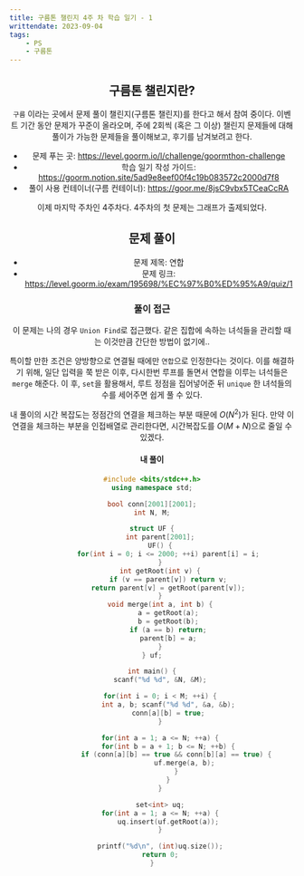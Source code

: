 ---
title: 구름톤 챌린지 4주 차 학습 일기 - 1
writtendate: 2023-09-04
tags:
    - PS
    - 구름톤
---

<Header />

## 구름톤 챌린지란?

`구름` 이라는 곳에서 문제 풀이 챌린지(구름톤 챌린지)를 한다고 해서 참여 중이다. 이벤트 기간 동안 문제가 꾸준이 올라오며, 주에 2회씩 (혹은 그 이상) 챌린지 문제들에 대해 풀이가 가능한 문제들을 풀이해보고, 후기를 남겨보려고 한다.

- 문제 푸는 곳: https://level.goorm.io/l/challenge/goormthon-challenge
- 학습 일기 작성 가이드: https://goorm.notion.site/5ad9e8eef00f4c19b083572c2000d7f8
- 풀이 사용 컨테이너(구름 컨테이너): https://goor.me/8jsC9vbx5TCeaCcRA

이제 마지막 주차인 4주차다. 4주차의 첫 문제는 그래프가 출제되었다.

## 문제 풀이

- 문제 제목: 연합
- 문제 링크: https://level.goorm.io/exam/195698/%EC%97%B0%ED%95%A9/quiz/1

### 풀이 접근

이 문제는 나의 경우 `Union Find`로 접근했다. 같은 집합에 속하는 녀석들을 관리할 때는 이것만큼 간단한 방법이 없기에..

특이할 만한 조건은 양방향으로 연결될 때에만 `연합`으로 인정한다는 것이다. 이를 해결하기 위해, 일단 입력을 쭉 받은 이후, 다시한번 루프를 돌면서 연합을 이루는 녀석들은 `merge` 해준다. 이 후, `set`을 활용해서, 루트 정점을 집어넣어준 뒤 `unique` 한 녀석들의 수를 세어주면 쉽게 풀 수 있다.

내 풀이의 시간 복잡도는 정점간의 연결을 체크하는 부분 때문에 $O(N^2)$가 된다. 만약 이 연결을 체크하는 부분을 인접배열로 관리한다면, 시간복잡도를 $O(M + N)$으로 줄일 수 있겠다.

#### 내 풀이

```cpp
#include <bits/stdc++.h>
using namespace std;

bool conn[2001][2001];
int N, M;

struct UF {
    int parent[2001];
    UF() {
        for(int i = 0; i <= 2000; ++i) parent[i] = i;
    }
    int getRoot(int v) {
        if (v == parent[v]) return v;
        return parent[v] = getRoot(parent[v]);
    }
    void merge(int a, int b) {
        a = getRoot(a);
        b = getRoot(b);
        if (a == b) return;
        parent[b] = a;
    }
} uf;

int main() {
    scanf("%d %d", &N, &M);

    for(int i = 0; i < M; ++i) {
        int a, b; scanf("%d %d", &a, &b);
        conn[a][b] = true;
    }

    for(int a = 1; a <= N; ++a) {
        for(int b = a + 1; b <= N; ++b) {
            if (conn[a][b] == true && conn[b][a] == true) {
                uf.merge(a, b);
            }
        }
    }

    set<int> uq;
    for(int a = 1; a <= N; ++a) {
        uq.insert(uf.getRoot(a));
    }

    printf("%d\n", (int)uq.size());
    return 0;
}
```

<TagList />
<Comment />
